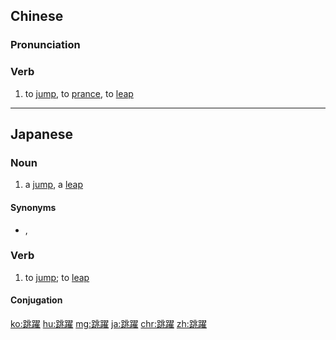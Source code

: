 {{also|跳跃}}
==Chinese==
{{zh-forms|s=跳跃}}

===Pronunciation===
{{zh-pron
|m=tiàoyuè
|c=tiu3 joek6,tiu3 joek3
|mn=qz,xm:thiàu-io̍k/zz:thiàu-iāu
|cat=v
}}

===Verb===
{{zh-verb}}

# to [[jump]], to [[prance]], to [[leap]]

{{zh-cat|Advanced}}

----

==Japanese==
{{ja-kanjitab|ちょう|やく|yomi=o}}

===Noun===
{{ja-noun|ちょうやく}}

# a [[jump]], a [[leap]]

====Synonyms====
* {{sense|jump}} {{ja-r|ジャンプ|じゃんぷ}}, {{ja-r|飛躍|ちょうやく}}

===Verb===
{{ja-verb-suru|tr=intrans|ちょうやく}}

# to [[jump]]; to [[leap]]

====Conjugation====
{{ja-suru|ちょうやく}}

[[ko:跳躍]]
[[hu:跳躍]]
[[mg:跳躍]]
[[ja:跳躍]]
[[chr:跳躍]]
[[zh:跳躍]]